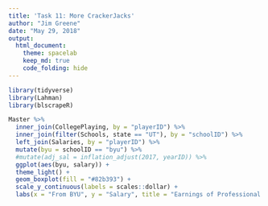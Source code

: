 ```yaml
---
title: 'Task 11: More CrackerJacks'
author: "Jim Greene"
date: "May 29, 2018"
output: 
  html_document:
    theme: spacelab
    keep_md: true
    code_folding: hide
---
```


```r
library(tidyverse)
library(Lahman)
library(blscrapeR)
```


```r
Master %>% 
  inner_join(CollegePlaying, by = "playerID") %>% 
  inner_join(filter(Schools, state == "UT"), by = "schoolID") %>% 
  left_join(Salaries, by = "playerID") %>% 
  mutate(byu = schoolID == "byu") %>% 
  #mutate(adj_sal = inflation_adjust(2017, yearID)) %>% 
  ggplot(aes(byu, salary)) +
  theme_light() +
  geom_boxplot(fill = "#82b393") +
  scale_y_continuous(labels = scales::dollar) +
  labs(x = "From BYU", y = "Salary", title = "Earnings of Professional Baseball Players from a Utah University")
```

